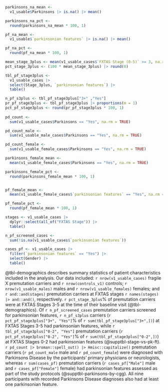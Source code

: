 
```r
parkinsons_na_mean <-
  v1_usable$Parkinsons |> is.na() |> mean()

parkinsons_na_pct <-
  round(parkinsons_na_mean * 100, 1)

pf_na_mean <-
  v1_usable$`parkinsonian features` |> is.na() |> mean()

pf_na_pct <-
  round(pf_na_mean * 100, 1)

mean_stage_3plus <- mean(v1_usable_cases$`FXTAS Stage (0-5)` >= 3, na.rm = TRUE)
pct_stage_3plus <- (100 * mean_stage_3plus) |> round(0)

tbl_pf_stage3plus <- 
  v1_usable_cases |> 
  select(Stage_3plus, `parkinsonian features`) |> 
  table()

n_pf_s3plus <- tbl_pf_stage3plus["3+" ,"Yes"]
pr_pf_stage3plus <- tbl_pf_stage3plus |> proportions(m = 1)
pct_pf_stage3plus <- round(pr_pf_stage3plus * 100, 1)
  
pd_count <- 
  sum(v1_usable_cases$Parkinsons == "Yes", na.rm = TRUE)

pd_count_male <- 
  sum(v1_usable_male_cases$Parkinsons == "Yes", na.rm = TRUE)

pd_count_female <- 
  sum(v1_usable_female_cases$Parkinsons == "Yes", na.rm = TRUE)

parkinsons_female_mean <- 
  mean(v1_usable_female_cases$Parkinsons == "Yes", na.rm = TRUE)

parkinsons_female_pct <- 
  round(parkinsons_female_mean * 100, 1)


pf_female_mean <- 
  mean(v1_usable_female_cases$`parkinsonian features` == "Yes", na.rm = TRUE)

pf_female_pct <- 
  round(pf_female_mean * 100, 1)

stages <- v1_usable_cases |>
  dplyr::select(all_of("FXTAS Stage")) |>
  table()

n_pf_screened_cases <- 
  sum(!is.na(v1_usable_cases$`parkinsonian features`))

cases_pf <- v1_usable_cases |> 
  filter(`parkinsonian features` == "Yes") |> 
  select(Gender) |> 
  table()

```


@tbl-demographics describes summary statistics of patient characteristics
included in the analysis.
Our data included:
`r nrow(v1_usable_cases)` fragile X premutation carriers and
`r nrow(controls_v1)` controls;
`r nrow(v1_usable_males)` males and `r nrow(v1_usable_females)` females;
and `r and::and(stages)` premutation carriers at
FXTAS stages `r names(stages) |> and::and()`, respectively.
`r pct_stage_3plus`% of premutation carriers were at FXTAS Stages 3-5
at the time of their baseline visit (@tbl-demographics).
Of `r n_pf_screened_cases` premutation carriers screened for parkinsonian features,
`r n_pf_s3plus` carriers
(`r pct_pf_stage3plus["3+", "Yes"]`% of `r sum(tbl_pf_stage3plus["3+",])`)
at FXTAS Stages 3-5 had parkinsonian features,
while `r tbl_pf_stage3plus["0-2", "Yes"]` premutation carriers
(`r pct_pf_stage3plus["0-2", "Yes"]`% of `r sum(tbl_pf_stage3plus["0-2",])`)
at FXTAS Stages 0-2 had parkinsonian features
(@supptbl-stage-vs-pk-ft).
`r pd_count |> broman::spell_out() |> Hmisc::capitalize()`
premutation carriers
(`r pd_count_male` male and `r pd_count_female`)
were diagnosed with Parkinsons Disease
by the participants' primary physicians or neurologists,
whereas `r sum(cases_pf)` premutation carriers 
(`r cases_pf["Male"]` male and `r cases_pf["Female"]` female)
had parkinsonian features assessed as part of the study protocols
(@supptbl-parkinsons-by-cgg).
All nine participants with recorded Parkinsons Disease diagnoses
also had at least one parkinsonian feature.
